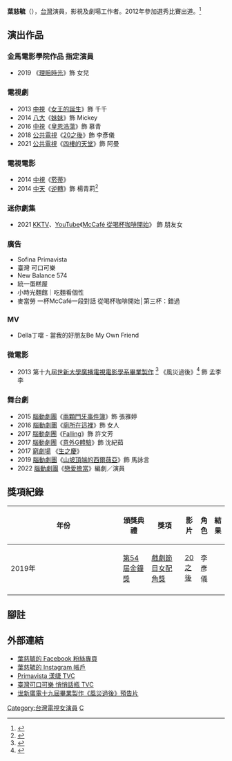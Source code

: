 {{藝人
| 姓名 = 葉慈毓
| 類型 = 女演員
| image = 
| 圖片尺寸 = 
| 綽號 = 小豹
| 英文名 = Yeh
| 國籍 = {{ROC}}
| 出生日期 = {{birth date and age|1990|12|29}}
| 出生地點 = {{TWN}}
| 職業 = 演員
| imdb = 6364896

}}

'''葉慈毓'''（{{bd|1990年|12月29日}}），[[台灣|台灣]]演員，影視及劇場工作者。2012年參加選秀比賽出道。<ref>{{cite web
|author= 陳昱翰、林怡秀
|url= https://tw.news.yahoo.com/%E4%BC%8A%E6%9E%97%E5%A8%9B%E6%A8%82%E7%92%80%E7%92%A8%E4%B9%8B%E6%98%9F%E6%B1%BA%E8%B3%BD%E7%89%B9%E5%88%A5%E5%A0%B1%E5%B0%8E-%E8%91%89%E6%85%88%E6%AF%93%E9%96%8B%E5%BF%83%E6%9E%9C%E5%87%8D%E8%92%9C%E4%BA%BA%E6%B0%A3%E7%8E%8B-213000986.html
|title= 「豹爺」高跟鞋磨腳 流血也要走下去 葉慈毓開心果凍蒜人氣王
|accessdate= 2012-08-31
|publisher= [[中國時報|中國時報]]
}}</ref>

==演出作品==
=== 金馬電影學院作品 指定演員 ===
*2019 《[[理賠時光|理賠時光]]》飾 女兒

=== 電視劇 ===
*2013 [[中視|中視]]《[[女王的誕生|女王的誕生]]》飾 千千
*2014 [[八大電視|八大]]《[[妹妹_(電視劇)|妹妹]]》飾 Mickey
*2016 [[中視|中視]]《[[皇恩浩蕩|皇恩浩蕩]]》飾 慕青
*2018 [[公共電視台|公共電視]]《[[20之後|20之後]]》飾 李彥儀
*2021 [[公共電視台|公共電視]]《[[四樓的天堂|四樓的天堂]]》飾 阿曼

===電視電影===
*2014 [[中視|中視]]《[[菸蒂_(電視電影)|菸蒂]]》
*2014 [[中天電視|中天]]《[[逆轉|逆轉]]》飾 楊青莉<ref>{{cite web|title=「很愛她！」 硬漢女孩葉慈毓痛哭告白|url=http://www.nownews.com/n/2014/05/09/1226647|accessdate=2014-05-01|author=阮馨儀|publisher=[[NOWnews.com_今日新聞網|NOWnews.com 今日新聞網]]}}</ref>

=== 迷你劇集 ===
*2021 [[KKTV|KKTV]]、[[YouTube|YouTube]]《[[McCafé_從喝杯咖啡開始|McCafé 從喝杯咖啡開始]]》 飾 朋友女

===廣告===
*Sofina Primavista
*臺灣 可口可樂
*New Balance 574
*統一蛋糕屋
*小時光麵館｜吃麵看個性
*麥當勞 一杯McCafé一段對話 從喝杯咖啡開始│第三杯：錯過

===MV===
*Della丁噹 - 當我的好朋友Be My Own Friend  

===微電影===
*2013 第十九屆[[世新廣電畢展|世新大學廣播電視電影學系畢業製作]] <ref>{{cite web
 |url          = http://www.cdnews.com.tw/cdnews_site/docDetail.jsp?coluid=121&docid=102318380
 |title        = 學生界最大規模影音展　大咖演員力挺世新廣電
 |accessdate   = 2013-05-20
 |publisher    = [[中央日報|中央日報]]
 |archive-url  = https://web.archive.org/web/20140819084242/http://www.cdnews.com.tw/cdnews_site/docDetail.jsp?coluid=121&docid=102318380
 |archive-date = 2014-08-19
 |dead-url     = yes
}}</ref> 《風災過後》<ref>{{cite web
|author=高郎劇組
|url= http://shurtf19.pixnet.net/blog/post/78759736-%E3%80%90%E5%8A%87%E6%83%85%E7%89%87%E3%80%91%E9%A2%A8%E7%81%BD%E9%81%8E%E5%BE%8C
|title=劇情片 風災過後
|accessdate= 2013-05-07
}}</ref> 飾 孟李李

===舞台劇===
*2015 [[腦動劇團|腦動劇團]]《[[兩顆門牙事件簿|兩顆門牙事件簿]]》飾 張雅婷
*2016 [[腦動劇團|腦動劇團]]《[[廁所在這裡|廁所在這裡]]》飾 女人
*2017 [[腦動劇團|腦動劇團]]《[[Falling|Falling]]》飾 許文芳
*2017 [[腦動劇團|腦動劇團]]《[[意外G體驗|意外G體驗]]》飾 沈紀茹
*2017 [[窮劇場|窮劇場]]  《[[生之慶|生之慶]]》
*2019 [[腦動劇團|腦動劇團]]《[[山坡頂端的西爾薇亞|山坡頂端的西爾薇亞]]》飾 馬詠言
*2022 [[腦動劇團|腦動劇團]]《[[戀愛擔當|戀愛擔當]]》編劇／演員

== 獎項紀錄 ==
{| class="wikitable" width="80%"
|-align=center
! width="8%"|年份
! width="15%"|頒獎典禮
! width="18%"|獎項
! width="17%"|影片
! width="12%"|角色
! width="10%"|結果
|- align=center
| 2019年
| [[第54屆金鐘獎|第54屆金鐘獎]]
| [[戲劇節目女配角獎|戲劇節目女配角獎]]
| [[20之後|20之後]]
| 李彥儀
| {{nom}}
|-
|}

== 腳註 ==
{{reflist}}

==外部連結==
*[https://www.facebook.com/YehTzuYu/ 葉慈毓的 Facebook 粉絲專頁]
*[https://instagram.com/_yehhey/ 葉慈毓的 Instagram 帳戶]
*[https://www.youtube.com/watch?v=AqHMKtIVBLM  Primavista 漾緁 TVC]
*[https://www.youtube.com/watch?v=PWf5Hxjnqxo  臺灣可口可樂 悄悄話瓶 TVC]
*[https://www.youtube.com/watch?v=wLOutqCpk_w 世新廣電十九屆畢業製作《風災過後》預告片]

[[Category:台灣電視女演員|Category:台灣電視女演員]]
[[Category:葉姓|C]]